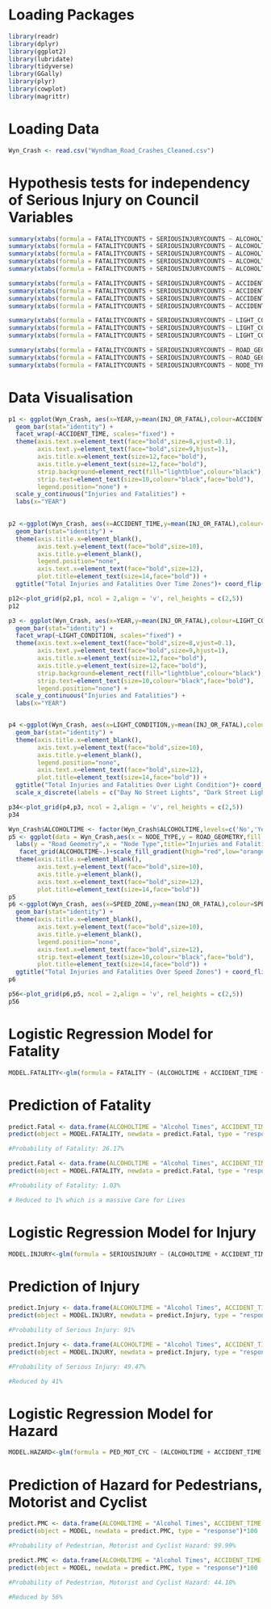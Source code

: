 
# Loading Packages

```{r, warning=FALSE, message=FALSE}
library(readr)
library(dplyr)
library(ggplot2)
library(lubridate)
library(tidyverse)
library(GGally)
library(plyr)
library(cowplot)
library(magrittr)
```

# Loading Data

```{r}
Wyn_Crash <- read.csv("Wyndham_Road_Crashes_Cleaned.csv")
```

# Hypothesis tests for independency of Serious Injury on Council Variables

```{r}
summary(xtabs(formula = FATALITYCOUNTS + SERIOUSINJURYCOUNTS ~ ALCOHOLTIME + ACCIDENT_TIME, data = Wyn_Crash))
summary(xtabs(formula = FATALITYCOUNTS + SERIOUSINJURYCOUNTS ~ ALCOHOLTIME + LIGHT_CONDITION, data = Wyn_Crash))
summary(xtabs(formula = FATALITYCOUNTS + SERIOUSINJURYCOUNTS ~ ALCOHOLTIME + ROAD_GEOMETRY, data = Wyn_Crash))
summary(xtabs(formula = FATALITYCOUNTS + SERIOUSINJURYCOUNTS ~ ALCOHOLTIME + SPEED_ZONE, data = Wyn_Crash))
summary(xtabs(formula = FATALITYCOUNTS + SERIOUSINJURYCOUNTS ~ ALCOHOLTIME + NODE_TYPE, data = Wyn_Crash))
```

```{r}
summary(xtabs(formula = FATALITYCOUNTS + SERIOUSINJURYCOUNTS ~ ACCIDENT_TIME + LIGHT_CONDITION, data = Wyn_Crash))
summary(xtabs(formula = FATALITYCOUNTS + SERIOUSINJURYCOUNTS ~ ACCIDENT_TIME + ROAD_GEOMETRY, data = Wyn_Crash))
summary(xtabs(formula = FATALITYCOUNTS + SERIOUSINJURYCOUNTS ~ ACCIDENT_TIME + SPEED_ZONE, data = Wyn_Crash))
summary(xtabs(formula = FATALITYCOUNTS + SERIOUSINJURYCOUNTS ~ ACCIDENT_TIME + NODE_TYPE, data = Wyn_Crash))
```

```{r}
summary(xtabs(formula = FATALITYCOUNTS + SERIOUSINJURYCOUNTS ~ LIGHT_CONDITION + ROAD_GEOMETRY, data = Wyn_Crash))
summary(xtabs(formula = FATALITYCOUNTS + SERIOUSINJURYCOUNTS ~ LIGHT_CONDITION + SPEED_ZONE, data = Wyn_Crash))
summary(xtabs(formula = FATALITYCOUNTS + SERIOUSINJURYCOUNTS ~ LIGHT_CONDITION + NODE_TYPE, data = Wyn_Crash))
```

```{r}
summary(xtabs(formula = FATALITYCOUNTS + SERIOUSINJURYCOUNTS ~ ROAD_GEOMETRY + SPEED_ZONE, data = Wyn_Crash))
summary(xtabs(formula = FATALITYCOUNTS + SERIOUSINJURYCOUNTS ~ ROAD_GEOMETRY + NODE_TYPE, data = Wyn_Crash))
summary(xtabs(formula = FATALITYCOUNTS + SERIOUSINJURYCOUNTS ~ NODE_TYPE + SPEED_ZONE, data = Wyn_Crash))
```

# Data Visualisation

```{r,fig.height=5, fig.width=12, warning=FALSE}
p1 <- ggplot(Wyn_Crash, aes(x=YEAR,y=mean(INJ_OR_FATAL),colour=ACCIDENT_TIME)) + 
  geom_bar(stat="identity") + 
  facet_wrap(~ACCIDENT_TIME, scales="fixed") + 
  theme(axis.text.x=element_text(face="bold",size=8,vjust=0.1),
        axis.text.y=element_text(face="bold",size=9,hjust=1),
        axis.title.x=element_text(size=12,face="bold"),
        axis.title.y=element_text(size=12,face="bold"),
        strip.background=element_rect(fill="lightblue",colour="black"),
        strip.text=element_text(size=10,colour="black",face="bold"),
        legend.position="none") + 
  scale_y_continuous("Injuries and Fatalities") +
  labs(x="YEAR")
 

p2 <-ggplot(Wyn_Crash, aes(x=ACCIDENT_TIME,y=mean(INJ_OR_FATAL),colour=ACCIDENT_TIME)) +
  geom_bar(stat="identity") + 
  theme(axis.title.x=element_blank(),
        axis.text.y=element_text(face="bold",size=10),
        axis.title.y=element_blank(),
        legend.position="none",
        axis.text.x=element_text(face="bold",size=12),
        plot.title=element_text(size=14,face="bold")) +
  ggtitle("Total Injuries and Fatalities Over Time Zones")+ coord_flip() 

p12<-plot_grid(p2,p1, ncol = 2,align = 'v', rel_heights = c(2,5))
p12
```

```{r,fig.height=5, fig.width=12, warning=FALSE}
p3 <- ggplot(Wyn_Crash, aes(x=YEAR,y=mean(INJ_OR_FATAL),colour=LIGHT_CONDITION)) + 
  geom_bar(stat="identity") + 
  facet_wrap(~LIGHT_CONDITION, scales="fixed") + 
  theme(axis.text.x=element_text(face="bold",size=8,vjust=0.1),
        axis.text.y=element_text(face="bold",size=9,hjust=1),
        axis.title.x=element_text(size=12,face="bold"),
        axis.title.y=element_text(size=12,face="bold"),
        strip.background=element_rect(fill="lightblue",colour="black"),
        strip.text=element_text(size=10,colour="black",face="bold"),
        legend.position="none") + 
  scale_y_continuous("Injuries and Fatalities") +
  labs(x="YEAR")


p4 <-ggplot(Wyn_Crash, aes(x=LIGHT_CONDITION,y=mean(INJ_OR_FATAL),colour=LIGHT_CONDITION)) +
  geom_bar(stat="identity") + 
  theme(axis.title.x=element_blank(),
        axis.text.y=element_text(face="bold",size=10),
        axis.title.y=element_blank(),
        legend.position="none",
        axis.text.x=element_text(face="bold",size=12),
        plot.title=element_text(size=14,face="bold")) +
  ggtitle("Total Injuries and Fatalities Over Light Condition")+ coord_flip() +
  scale_x_discrete(labels = c("Day No Street Lights", "Dark Street Lights OFF", "Dark Street Lights ON", "Dark Street Lights Unknown","Day","Dusk / Dawn", "Unknown"))

p34<-plot_grid(p4,p3, ncol = 2,align = 'v', rel_heights = c(2,5))
p34
```

```{r,fig.height=5, fig.width=12}
Wyn_Crash$ALCOHOLTIME <- factor(Wyn_Crash$ALCOHOLTIME,levels=c('No','Yes'),labels=c('Not Alcohol Times','Alcohol Times Applied'))
p5 <- ggplot(data = Wyn_Crash,aes(x = NODE_TYPE,y = ROAD_GEOMETRY,fill = INJ_OR_FATAL)) + geom_raster() + 
  labs(y = "Road Geometry",x = "Node Type",title="Injuries and Fatalities over Road Geometry and Node Type vs Alcohol Times") +
   facet_grid(ALCOHOLTIME~.)+scale_fill_gradient(high="red",low="orange" ,name="Injuries\n& Fatalities") + 
  theme(axis.title.x=element_blank(),
        axis.text.y=element_text(face="bold",size=10),
        axis.title.y=element_blank(),
        axis.text.x=element_text(face="bold",size=12),
        plot.title=element_text(size=14,face="bold"))
p5
p6 <-ggplot(Wyn_Crash, aes(x=SPEED_ZONE,y=mean(INJ_OR_FATAL),colour=SPEED_ZONE)) +
  geom_bar(stat="identity") + 
  theme(axis.title.x=element_blank(),
        axis.text.y=element_text(face="bold",size=10),
        axis.title.y=element_blank(),
        legend.position="none",
        axis.text.x=element_text(face="bold",size=12),
        strip.text=element_text(size=10,colour="black",face="bold"),
        plot.title=element_text(size=14,face="bold")) +
  ggtitle("Total Injuries and Fatalities Over Speed Zones") + coord_flip()
p6

p56<-plot_grid(p6,p5, ncol = 2,align = 'v', rel_heights = c(2,5))
p56
```

# Logistic Regression Model for Fatality

```{r}
MODEL.FATALITY<-glm(formula = FATALITY ~ (ALCOHOLTIME + ACCIDENT_TIME + LIGHT_CONDITION + ROAD_GEOMETRY + SPEED_ZONE + NODE_TYPE ), family = binomial(link = logit), data = Wyn_Crash)
```

# Prediction of Fatality

```{r}
predict.Fatal <- data.frame(ALCOHOLTIME = "Alcohol Times", ACCIDENT_TIME = "8PM-12AM", LIGHT_CONDITION = "Dark Street lights off",ROAD_GEOMETRY ="Not at intersection", SPEED_ZONE ="50 km/hr", NODE_TYPE="Non-Intersection")
predict(object = MODEL.FATALITY, newdata = predict.Fatal, type = "response")*100

#Probability of Fatality: 26.17%
```

```{r}
predict.Fatal <- data.frame(ALCOHOLTIME = "Alcohol Times", ACCIDENT_TIME = "8PM-12AM", LIGHT_CONDITION = "Day", ROAD_GEOMETRY ="Not at intersection", SPEED_ZONE ="50 km/hr", NODE_TYPE="Non-Intersection")
predict(object = MODEL.FATALITY, newdata = predict.Fatal, type = "response")*100

#Probability of Fatality: 1.03%

# Reduced to 1% which is a massive Care for Lives
```

# Logistic Regression Model for Injury

```{r}
MODEL.INJURY<-glm(formula = SERIOUSINJURY ~ (ALCOHOLTIME + ACCIDENT_TIME + LIGHT_CONDITION + ROAD_GEOMETRY + SPEED_ZONE + NODE_TYPE ), family = binomial(link = logit), data = Wyn_Crash)
```

# Prediction of Injury

```{r}
predict.Injury <- data.frame(ALCOHOLTIME = "Alcohol Times", ACCIDENT_TIME = "12AM-5AM", LIGHT_CONDITION = "Dusk/Dawn",ROAD_GEOMETRY ="Cross intersection", SPEED_ZONE ="60 km/hr", NODE_TYPE="Off Road")
predict(object = MODEL.INJURY, newdata = predict.Injury, type = "response")*100

#Probability of Serious Injury: 91%
```

```{r}
predict.Injury <- data.frame(ALCOHOLTIME = "Alcohol Times", ACCIDENT_TIME = "12AM-5AM", LIGHT_CONDITION = "Day", ROAD_GEOMETRY ="Y intersection", SPEED_ZONE ="60 km/hr", NODE_TYPE="Intersection")
predict(object = MODEL.INJURY, newdata = predict.Injury, type = "response")*100

#Probability of Serious Injury: 49.47%

#Reduced by 41% 
```

# Logistic Regression Model for Hazard

```{r}
MODEL.HAZARD<-glm(formula = PED_MOT_CYC ~ (ALCOHOLTIME + ACCIDENT_TIME + LIGHT_CONDITION + ROAD_GEOMETRY + SPEED_ZONE + NODE_TYPE ), family = binomial(link = logit), data = Wyn_Crash)
```

# Prediction of Hazard for Pedestrians, Motorist and Cyclist

```{r}
predict.PMC <- data.frame(ALCOHOLTIME = "Alcohol Times", ACCIDENT_TIME = "6PM-8PM", LIGHT_CONDITION = "Dark Street lights on",ROAD_GEOMETRY ="Not at intersection", SPEED_ZONE ="50 km/hr", NODE_TYPE="Off Road")
predict(object = MODEL, newdata = predict.PMC, type = "response")*100

#Probability of Pedestrian, Motorist and Cyclist Hazard: 99.99%
```

```{r}
predict.PMC <- data.frame(ALCOHOLTIME = "Alcohol Times", ACCIDENT_TIME = "6PM-8PM", LIGHT_CONDITION = "Dark Street lights on", ROAD_GEOMETRY ="T intersection", SPEED_ZONE ="40 km/hr", NODE_TYPE="Intersection")
predict(object = MODEL, newdata = predict.PMC, type = "response")*100

#Probability of Pedestrian, Motorist and Cyclist Hazard: 44.18%

#Reduced by 56%
```




